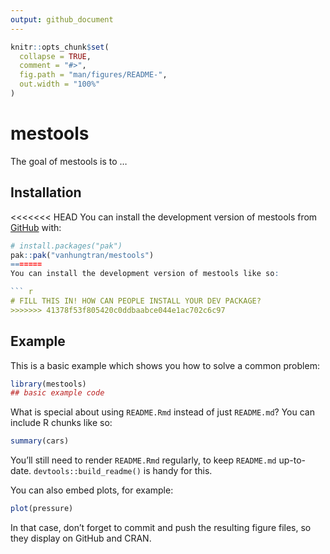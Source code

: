 ---
output: github_document
---

<!-- README.md is generated from README.Rmd. Please edit that file -->

```{r, include = FALSE}
knitr::opts_chunk$set(
  collapse = TRUE,
  comment = "#>",
  fig.path = "man/figures/README-",
  out.width = "100%"
)
```

# mestools

<!-- badges: start -->
<!-- badges: end -->

The goal of mestools is to ...

## Installation

<<<<<<< HEAD
You can install the development version of mestools from [GitHub](https://github.com/) with:

``` r
# install.packages("pak")
pak::pak("vanhungtran/mestools")
=======
You can install the development version of mestools like so:

``` r
# FILL THIS IN! HOW CAN PEOPLE INSTALL YOUR DEV PACKAGE?
>>>>>>> 41378f53f805420c0ddbaabce044e1ac702c6c97
```

## Example

This is a basic example which shows you how to solve a common problem:

```{r example}
library(mestools)
## basic example code
```

What is special about using `README.Rmd` instead of just `README.md`? You can include R chunks like so:

```{r cars}
summary(cars)
```

You'll still need to render `README.Rmd` regularly, to keep `README.md` up-to-date. `devtools::build_readme()` is handy for this.

You can also embed plots, for example:

```{r pressure, echo = FALSE}
plot(pressure)
```

In that case, don't forget to commit and push the resulting figure files, so they display on GitHub and CRAN.
